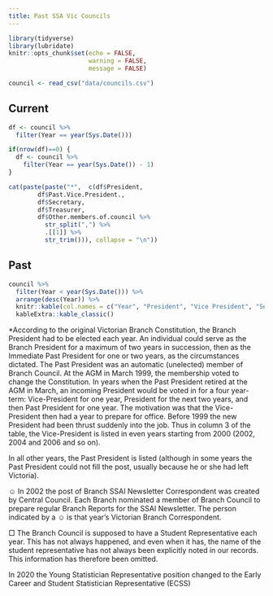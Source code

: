 ```yaml
---
title: Past SSA Vic Councils
---
```



```r
library(tidyverse)
library(lubridate)
knitr::opts_chunk$set(echo = FALSE,
                      warning = FALSE,
                      message = FALSE)

council <- read_csv("data/councils.csv")
```

## Current

```r
df <- council %>% 
  filter(Year == year(Sys.Date()))

if(nrow(df)==0) {
  df <- council %>% 
    filter(Year == year(Sys.Date()) - 1)
}

cat(paste(paste("*",  c(df$President, 
        df$Past.Vice.President., 
        df$Secretary, 
        df$Treasurer,
        df$Other.members.of.council %>% 
          str_split(",") %>% 
          .[[1]] %>% 
          str_trim())), collapse = "\n"))
```


## Past 


```r

council %>% 
  filter(Year < year(Sys.Date())) %>% 
  arrange(desc(Year)) %>% 
  knitr::kable(col.names = c("Year", "President", "Vice President", "Secretary", "Treasurer", "Other members of council")) %>% 
  kableExtra::kable_classic()
```


\*According to the original Victorian Branch Constitution, the Branch
President had to be elected each year. An individual could serve as the
Branch President for a maximum of two years in succession, then as the
Immediate Past President for one or two years, as the circumstances
dictated. The Past President was an automatic (unelected) member of
Branch Council. At the AGM in March 1999, the membership voted to change
the Constitution. In years when the Past President retired at the AGM in
March, an incoming President would be voted in for a four year-term:
Vice-President for one year, President for the next two years, and then
Past President for one year. The motivation was that the Vice-President
then had a year to prepare for office. Before 1999 the new President had
been thrust suddenly into the job. Thus in column 3 of the table, the
Vice-President is listed in even years starting from 2000 (2002, 2004
and 2006 and so on).

In all other years, the Past President is listed (although in some years
the Past President could not fill the post, usually because he or she
had left Victoria).

☺ In 2002 the post of Branch SSAI Newsletter Correspondent was created
by Central Council. Each Branch nominated a member of Branch Council
to prepare regular Branch Reports for the SSAI Newsletter. The person
indicated by a ☺ is that year’s Victorian Branch Correspondent.

□ The Branch Council is supposed to have a Student Representative each
year. This has not always happened, and even when it has, the name of
the student representative has not always been explicitly noted in our
records. This information has therefore been omitted.

In 2020 the Young Statistician Representative position changed to the
Early Career and Student Statistician Representative (ECSS)
